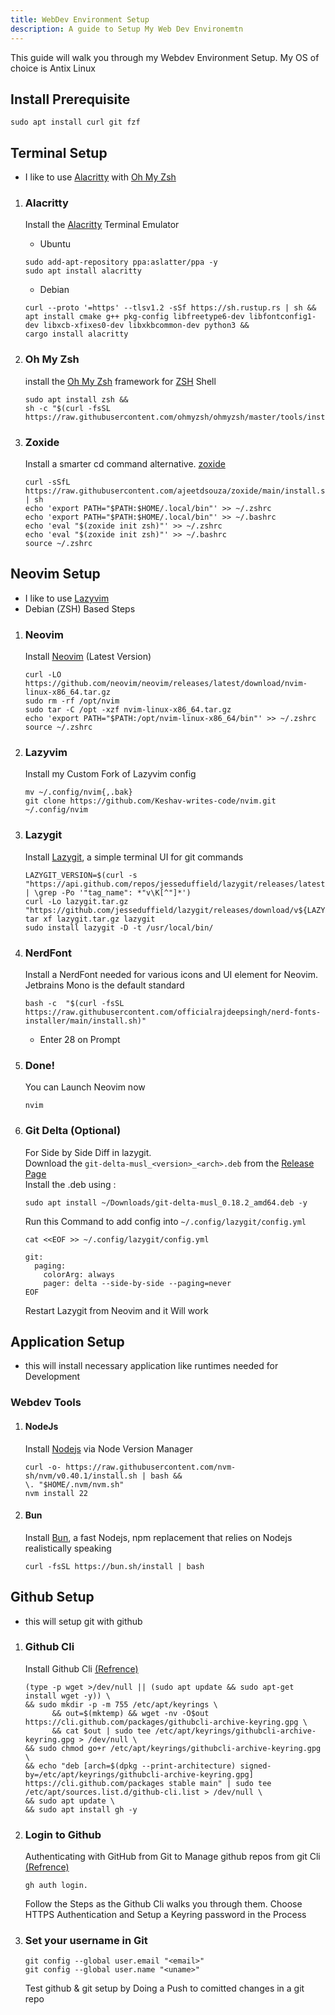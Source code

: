 ```yaml
---
title: WebDev Environment Setup
description: A guide to Setup My Web Dev Environemtn
---
```


This guide will walk you through my Webdev Environment Setup.
My OS of choice is Antix Linux

## Install Prerequisite
```shell frame="none"
sudo apt install curl git fzf
```

## Terminal Setup
- I like to use [Alacritty](https://alacritty.org/) with [Oh My Zsh](https://ohmyz.sh/)

<Steps>

  1. ### Alacritty
      Install the [Alacritty](https://alacritty.org/) Terminal Emulator
      - Ubuntu
      ```shell frame="none"
      sudo add-apt-repository ppa:aslatter/ppa -y
      sudo apt install alacritty
      ```
      - Debian
      ```shell frame="none"
      curl --proto '=https' --tlsv1.2 -sSf https://sh.rustup.rs | sh &&
      apt install cmake g++ pkg-config libfreetype6-dev libfontconfig1-dev libxcb-xfixes0-dev libxkbcommon-dev python3 &&
      cargo install alacritty
      ```
  2. ### Oh My Zsh
      install the [Oh My Zsh](https://ohmyz.sh/) framework for [ZSH](https://www.zsh.org/) Shell
      ```shell frame="none"
      sudo apt install zsh &&
      sh -c "$(curl -fsSL https://raw.githubusercontent.com/ohmyzsh/ohmyzsh/master/tools/install.sh)"
      ```
  3. ### Zoxide
      Install a smarter cd command alternative. [zoxide](https://github.com/ajeetdsouza/zoxide) 

      ```shell frame="none"
      curl -sSfL https://raw.githubusercontent.com/ajeetdsouza/zoxide/main/install.sh | sh
      echo 'export PATH="$PATH:$HOME/.local/bin"' >> ~/.zshrc
      echo 'export PATH="$PATH:$HOME/.local/bin"' >> ~/.bashrc
      echo 'eval "$(zoxide init zsh)"' >> ~/.zshrc
      echo 'eval "$(zoxide init zsh)"' >> ~/.bashrc
      source ~/.zshrc
      ```
</Steps>

## Neovim Setup

- I like to use [Lazyvim](https://www.lazyvim.org/) 
- Debian (ZSH) Based Steps
<Steps>

  1. ### Neovim
      Install [ Neovim](https://github.com/neovim/neovim) (Latest Version)

      ```shell frame="none"
      curl -LO https://github.com/neovim/neovim/releases/latest/download/nvim-linux-x86_64.tar.gz
      sudo rm -rf /opt/nvim
      sudo tar -C /opt -xzf nvim-linux-x86_64.tar.gz
      echo 'export PATH="$PATH:/opt/nvim-linux-x86_64/bin"' >> ~/.zshrc
      source ~/.zshrc
      ```
  2. ### Lazyvim 
      Install my Custom Fork of Lazyvim config 

      ```shell frame="none"
      mv ~/.config/nvim{,.bak}
      git clone https://github.com/Keshav-writes-code/nvim.git ~/.config/nvim
      ```
  3. ### Lazygit 
      Install [ Lazygit](https://github.com/jesseduffield/lazygit), a simple terminal UI for git commands
      ```shell frame="none"
      LAZYGIT_VERSION=$(curl -s "https://api.github.com/repos/jesseduffield/lazygit/releases/latest" | \grep -Po '"tag_name": *"v\K[^"]*')
      curl -Lo lazygit.tar.gz "https://github.com/jesseduffield/lazygit/releases/download/v${LAZYGIT_VERSION}/lazygit_${LAZYGIT_VERSION}_Linux_x86_64.tar.gz"
      tar xf lazygit.tar.gz lazygit
      sudo install lazygit -D -t /usr/local/bin/
      ```
  4. ### NerdFont
      Install a NerdFont needed for various icons and UI element for Neovim.\
      Jetbrains Mono is the default standard
  
      ```shell frame="none"
      bash -c  "$(curl -fsSL https://raw.githubusercontent.com/officialrajdeepsingh/nerd-fonts-installer/main/install.sh)"
      ```
      - Enter 28 on Prompt
  5. ### Done!
      You can Launch Neovim now
      ```shell frame="none"
      nvim
      ```
  6. ### Git Delta (Optional)
      For Side by Side Diff in lazygit.\
      Download the `git-delta-musl_<version>_<arch>.deb` from the [Release Page](https://github.com/dandavison/delta/releases)\
      Install the .deb using :
      ```shell frame="none"
      sudo apt install ~/Downloads/git-delta-musl_0.18.2_amd64.deb -y
      ```
      Run this Command to add config into `~/.config/lazygit/config.yml`
      ```shell frame="none"
      cat <<EOF >> ~/.config/lazygit/config.yml

      git:
        paging:
          colorArg: always
          pager: delta --side-by-side --paging=never
      EOF
      ```
      Restart Lazygit from Neovim and it Will work
</Steps>


## Application Setup

- this will install necessary application like runtimes needed for Development

### Webdev Tools

<Steps>

  1. #### NodeJs
      Install [ Nodejs](https://nodejs.org/en) via Node Version Manager
      ```shell frame="none"
      curl -o- https://raw.githubusercontent.com/nvm-sh/nvm/v0.40.1/install.sh | bash &&
      \. "$HOME/.nvm/nvm.sh"
      nvm install 22
      ```
  2. #### Bun
      Install [Bun](https://bun.sh/), a fast Nodejs, npm replacement that relies on Nodejs realistically speaking

      ```shell frame="none"
      curl -fsSL https://bun.sh/install | bash
      ```

</Steps>

## Github Setup

- this will setup git with github

<Steps>

  1. ### Github Cli
      Install Github Cli [(Refrence)](https://github.com/cli/cli/blob/trunk/docs/install_linux.md#debian-ubuntu-linux-raspberry-pi-os-apt)
      ```shell frame="none"
      (type -p wget >/dev/null || (sudo apt update && sudo apt-get install wget -y)) \
      && sudo mkdir -p -m 755 /etc/apt/keyrings \
            && out=$(mktemp) && wget -nv -O$out https://cli.github.com/packages/githubcli-archive-keyring.gpg \
            && cat $out | sudo tee /etc/apt/keyrings/githubcli-archive-keyring.gpg > /dev/null \
      && sudo chmod go+r /etc/apt/keyrings/githubcli-archive-keyring.gpg \
      && echo "deb [arch=$(dpkg --print-architecture) signed-by=/etc/apt/keyrings/githubcli-archive-keyring.gpg] https://cli.github.com/packages stable main" | sudo tee /etc/apt/sources.list.d/github-cli.list > /dev/null \
      && sudo apt update \
      && sudo apt install gh -y
      ```
  2. ### Login to Github
      Authenticating with GitHub from Git to Manage github repos from git Cli [(Refrence)](https://docs.github.com/en/get-started/getting-started-with-git/set-up-git#authenticating-with-github-from-git)

      ```shell frame="none"
      gh auth login.
      ```
      Follow the Steps as the Github Cli walks you through them. Choose HTTPS Authentication and Setup a Keyring password in the Process 
  3. ### Set your username in Git 
      ```shell frame="none"
      git config --global user.email "<email>"
      git config --global user.name "<uname>"
      ```
      Test github & git setup by Doing a Push to comitted changes in a git repo

</Steps>
